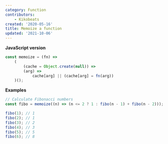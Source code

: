 ```yaml
---
category: Function
contributors:
    - Kikobeats
created: '2020-05-16'
title: Memoize a function
updated: '2021-10-06'
---
```


**JavaScript version**

```js memoize.js
const memoize = (fn) =>
    (
        (cache = Object.create(null)) =>
        (arg) =>
            cache[arg] || (cache[arg] = fn(arg))
    )();
```

**Examples**

```js examples.js
// Calculate Fibonacci numbers
const fibo = memoize((n) => (n <= 2 ? 1 : fibo(n - 1) + fibo(n - 2)));

fibo(1); // 1
fibo(2); // 1
fibo(3); // 2
fibo(4); // 3
fibo(5); // 5
fibo(6); // 8
```
